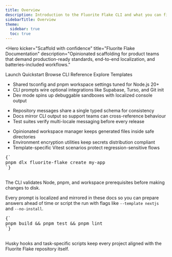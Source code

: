 ```yaml
---
title: Overview
description: Introduction to the Fluorite Flake CLI and what you can find in the docs.
sidebarTitle: Overview
theme:
  sidebar: true
  toc: true
---
```


<Hero
  kicker="Scaffold with confidence"
  title="Fluorite Flake Documentation"
  description="Opinionated scaffolding for product teams that demand production-ready standards, end-to-end localization, and batteries-included workflows."
>
  <HeroActions>
    <HeroPrimary href="/en/getting-started/">Launch Quickstart</HeroPrimary>
    <HeroSecondary href="/en/cli/">Browse CLI Reference</HeroSecondary>
    <HeroSecondary href="https://github.com/kotsutsumi/fluorite-flake/tree/main/templates">Explore Templates</HeroSecondary>
  </HeroActions>
  <HeroStats>
    <HeroStat value="5 min" label="TO FIRST SCAFFOLD" />
    <HeroStat value="3 stacks" label="NEXT.JS · EXPO · TAURI" />
    <HeroStat value="100% typed" label="STRICT TS + BIOME" />
  </HeroStats>
</Hero>

<Section
  eyebrow="Why teams choose Fluorite Flake"
  title="Production-grade defaults for modern engineering orgs"
  description="Every scaffold mirrors the repository’s rules so you can focus on product work instead of plumbing."
>
  <FeatureGrid>
    <FeatureCard
      icon="⚡"
      title="Launch real projects, not demos"
      description="Templates ship with TypeScript-first configs, Biome linting, Vitest coverage, and deployment-ready scripts."
    >
      <ul className="list-disc space-y-2 pl-5 marker:text-sky-500">
        <li>Shared tsconfig and pnpm workspace settings tuned for Node.js 20+</li>
        <li>CLI prompts wire optional integrations like Supabase, Turso, and Git init</li>
        <li>Dev mode spins up debuggable sandboxes with localized console output</li>
      </ul>
    </FeatureCard>
    <FeatureCard
      icon="🌐"
      title="Localized by default"
      description="Englishと日本語のコピーが同梱され、CLIは自動でロケール検出し、FLUORITE_LOCALEで強制上書きできます。"
    >
      <ul className="list-disc space-y-2 pl-5 marker:text-sky-500">
        <li>Repository messages share a single typed schema for consistency</li>
        <li>Docs mirror CLI output so support teams can cross-reference behaviour</li>
        <li>Test suites verify multi-locale messaging before every release</li>
      </ul>
    </FeatureCard>
    <FeatureCard
      icon="🛡️"
      title="Guardrails for scale"
      description="Git hooks, CI-ready scripts, and optional monorepo layout help large teams stay aligned."
    >
      <ul className="list-disc space-y-2 pl-5 marker:text-sky-500">
        <li>Opinionated workspace manager keeps generated files inside safe directories</li>
        <li>Environment encryption utilities keep secrets distribution compliant</li>
        <li>Template-specific Vitest scenarios protect regression-sensitive flows</li>
      </ul>
    </FeatureCard>
  </FeatureGrid>
</Section>

<Section
  eyebrow="From zero to fully scaffolded"
  title="Build once, then automate the repetition"
  description="Whether you are onboarding a new hire or bootstrapping a proof of concept, the workflow stays the same."
>
  <StepTimeline>
    <StepItem
      title="Install on demand"
      description="Use pnpm dlx to always run the latest release without a global install."
    >
      <pre className="overflow-x-auto rounded-2xl bg-slate-950 p-4 text-sm text-slate-100">
{`
pnpm dlx fluorite-flake create my-app
`}
      </pre>
      <p>
        The CLI validates Node, pnpm, and workspace prerequisites before making changes to disk.
      </p>
    </StepItem>
    <StepItem
      title="Shape the stack"
      description="Pick frameworks, package managers, database providers, and optional integrations with guardrails for incompatible combos."
    >
      <p>
        Every prompt is localized and mirrored in these docs so you can prepare answers ahead of time or script the run with flags like
        <code className="mx-1 rounded bg-slate-100 px-1 py-px text-xs font-semibold text-slate-600 dark:bg-slate-800 dark:text-slate-200">--template nextjs</code>
        and
        <code className="mx-1 rounded bg-slate-100 px-1 py-px text-xs font-semibold text-slate-600 dark:bg-slate-800 dark:text-slate-200">--no-install</code>.
      </p>
    </StepItem>
    <StepItem
      title="Verify and commit"
      description="Run the preconfigured quality gates before sharing the repo."
    >
      <pre className="overflow-x-auto rounded-2xl bg-slate-950 p-4 text-sm text-slate-100">
{`
pnpm build && pnpm test && pnpm lint
`}
      </pre>
      <p>
        Husky hooks and task-specific scripts keep every project aligned with the Fluorite Flake repository itself.
      </p>
    </StepItem>
  </StepTimeline>
</Section>

<Section
  eyebrow="Built for product teams"
  title="Scale knowledge, not entropy"
  description="Governance, localization, and developer experience all live in one CLI so rolling out new services stays consistent across squads."
>
  <Testimonial
    quote="Fluorite Flake captures the standards we enforce at scale—strict typing, automated quality gates, and localized messaging—so new teams ship production-ready code on day one."
    author="Mika Nakahara"
    role="Principal Engineer, Fluorite Platform"
  />
</Section>

<Section
  eyebrow="Keep exploring"
  title="Essential resources"
  description="Jump into the deep dives, reference material, and change history that back the CLI."
>
  <ResourceGrid>
    <ResourceCard
      icon="🚀"
      title="Quickstart"
      description="Follow the step-by-step guide to install the CLI and ship your first scaffold."
      href="/en/getting-started/"
    />
    <ResourceCard
      icon="🧭"
      title="CLI Reference"
      description="Every flag, environment variable, and automation hook documented in one place."
      href="/en/cli/"
    />
    <ResourceCard
      icon="📦"
      title="Template Source"
      description="Study the maintained templates and extend them for your private stacks."
      href="https://github.com/kotsutsumi/fluorite-flake/tree/main/templates"
    />
    <ResourceCard
      icon="📣"
      title="Release Notes"
      description="Track new features, template refreshes, and breaking changes before upgrading."
      href="https://github.com/kotsutsumi/fluorite-flake/releases"
    />
  </ResourceGrid>
</Section>
